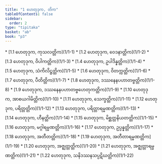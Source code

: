 ```yaml
---
title: "1 ဟေတုဒုက, တိက"
tableOfContents: false
sidebar:
  order: 2
type: "tipitaka"
basket: "ab"
book: "p3"
---
```



<DynamicBreadcrumb />



<TableOfContents book="p3" section="1">
* [1.1 ဟေတုဒုက, ကုသလတ္တိက](1/1-1)
* [1.2 ဟေတုဒုက, ဝေဒနာတ္တိက](1/1-2)
* [1.3 ဟေတုဒုက, ဝိပါကတ္တိက](1/1-3)
* [1.4 ဟေတုဒုက, ဥပါဒိန္နတ္တိက](1/1-4)
* [1.5 ဟေတုဒုက, သံကိလိဋ္ဌတ္တိက](1/1-5)
* [1.6 ဟေတုဒုက, ဝိတက္ကတ္တိက](1/1-6)
* [1.7 ဟေတုဒုက, ပီတိတ္တိက](1/1-7)
* [1.8 ဟေတုဒုက, ဒဿနေနပဟာတဗ္ဗတ္တိက](1/1-8)
* [1.9 ဟေတုဒုက, ဒဿနေနပဟာတဗ္ဗဟေတုကတ္တိက](1/1-9)
* [1.10 ဟေတုဒုက, အာစယဂါမိတ္တိက](1/1-10)
* [1.11 ဟေတုဒုက, သေက္ခတ္တိက](1/1-11)
* [1.12 ဟေတုဒုက, ပရိတ္တတ္တိက](1/1-12)
* [1.13 ဟေတုဒုက, ပရိတ္တာရမ္မဏတ္တိက](1/1-13)
* [1.14 ဟေတုဒုက, ဟီနတ္တိက](1/1-14)
* [1.15 ဟေတုဒုက, မိစ္ဆတ္တနိယတတ္တိက](1/1-15)
* [1.16 ဟေတုဒုက, မဂ္ဂါရမ္မဏတ္တိက](1/1-16)
* [1.17 ဟေတုဒုက, ဥပ္ပန္နတ္တိက](1/1-17)
* [1.18 ဟေတုဒုက, အတီတတ္တိက](1/1-18)
* [1.19 ဟေတုဒုက, အတီတာရမ္မဏတ္တိက](1/1-19)
* [1.20 ဟေတုဒုက, အဇ္ဈတ္တတ္တိက](1/1-20)
* [1.21 ဟေတုဒုက, အဇ္ဈတ္တာရမ္မဏတ္တိက](1/1-21)
* [1.22 ဟေတုဒုက, သနိဒဿနသပ္ပဋိဃတ္တိက](1/1-22)
</TableOfContents>